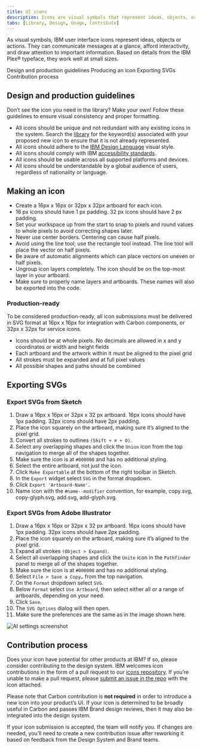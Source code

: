 ```yaml
---
title: UI icons
description: Icons are visual symbols that represent ideas, objects, or actions. They draw from details in the Plex typeface, and communicate information at a glance.
tabs: [Library, Design, Usage, Contribute]
---
```



<PageDescription>

As visual symbols, IBM user interface icons represent ideas, objects or actions. They can communicate messages at a glance, afford interactivity, and draw attention to important information. Based on details from the IBM Plex® typeface, they work well at small sizes.
</PageDescription>

<AnchorLinks>
  <AnchorLink>Design and production guidelines</AnchorLink>
  <AnchorLink>Producing an icon</AnchorLink>
  <AnchorLink>Exporting SVGs</AnchorLink>
  <AnchorLink>Contribution process</AnchorLink>
</AnchorLinks>

## Design and production guidelines

Don’t see the icon you need in the library? Make your own! Follow these guidelines to ensure visual consistency and proper formatting.

- All icons should be unique and not redundant with any existing icons in the system. Search the [library](https://www.carbondesignsystem.com/guidelines/iconography/library) for the keyword(s) associated with your proposed new icon to ensure that it is not already represented.
- All icons should adhere to the [IBM Design Language](/iconography/ui-icons/design) visual style.
- All icons should comply with IBM [accessibility standards](https://www.carbondesignsystem.com/guidelines/accessibility/overview).
- All icons should be usable across all supported platforms and devices.
- All icons should be understandable by a global audience of users, regardless of nationality or language.

## Making an icon

- Create a 16px x 16px or 32px x 32px artboard for each icon.
- 16 px icons should have 1 px padding. 32 px icons should have 2 px padding.
- Set your workspace up from the start to snap to pixels and round values to whole pixels to avoid correcting shapes later.
- Never use center borders. Centering can cause half pixels.
- Avoid using the line tool; use the rectangle tool instead. The line tool will place the vector on half pixels.
- Be aware of automatic alignments which can place vectors on uneven or half pixels.
- Ungroup icon layers completely. The icon should be on the top-most layer in your artboard.
- Make sure to properly name layers and artboards. These names will also be exported into the code.

### Production-ready

To be considered production-ready, all icon submissions must be delivered in SVG format at 16px x 16px for integration with Carbon components, or 32px x 32px for service icons.

- Icons should be at whole pixels. No decimals are allowed in x and y coordinates or width and height fields
- Each artboard and the artwork within it must be aligned to the pixel grid
- All strokes must be expanded and at full pixel values
- All possible shapes and paths should be combined

## Exporting SVGs

### Export SVGs from Sketch

1. Draw a 16px x 16px or 32px x 32 px artboard. 16px icons should have 1px padding. 32px icons should have 2px padding.
1. Place the icon squarely on the artboard, making sure it’s aligned to the pixel grid.
1. Convert all strokes to outlines `(Shift + ⌘ + O)`.
1. Select any overlapping shapes and click the `Union` icon from the top navigation to merge all of the shapes together.
1. Make sure the icon is at `#000000` and has no additional styling.
1. Select the entire artboard, not just the icon.
1. Click `Make Exportable` at the bottom of the right toolbar in Sketch.
1. In the `Export` widget select `SVG` in the format dropdown.
1. Click `Export 'Artboard-Name'`.
1. Name icon with the `#name--modifier` convention, for example, copy.svg, copy-glyph.svg, add.svg, add-glyph.svg.

### Export SVGs from Adobe Illustrator

1. Draw a 16px x 16px or 32px x 32 px artboard. 16px icons should have 1px padding. 32px icons should have 2px padding.
1. Place the icon squarely on the artboard, making sure it’s aligned to the pixel grid.
1. Expand all strokes `(Object > Expand)`.
1. Select all overlapping shapes and click the `Unite` icon in the `Pathfinder` panel to merge all of the shapes together.
1. Make sure the icon is at `#000000` and has no additional styling.
1. Select `File > Save a Copy…` from the top navigation.
1. On the `Format` dropdown select `SVG`.
1. Below `Format` select `Use Artboard`, then select either all or a range of artboards, depending on your need.
1. Click `Save`.
1. The `SVG Options` dialog will then open.
1. Make sure the preferences are the same as in the image shown here.

<Row>
<Column colMd={6} colLg={6}>

![AI settings screenshot](../images/iconography-contribution-exportsvgfromai.png)

</Column>
</Row>

## Contribution process

Does your icon have potential for other products at IBM? If so, please consider contributing to the design system. IBM welcomes icon contributions in the form of a pull request to our [icons repository](https://github.com/carbon-design-system/carbon/tree/master/packages/icons). If you’re unable to make a pull request, please [submit an issue in the repo](https://github.com/IBM/carbon-icons/issues/new) with the icon attached.

Please note that Carbon contribution is **not required** in order to introduce a new icon into your product’s UI. If your icon is determined to be broadly useful in Carbon and passes IBM Brand design reviews, then it may also be integrated into the design system.

If your icon submission is accepted, the team will notify you. If changes are needed, you’ll need to create a new contribution issue after reworking it based on feedback from the Design System and Brand teams.
